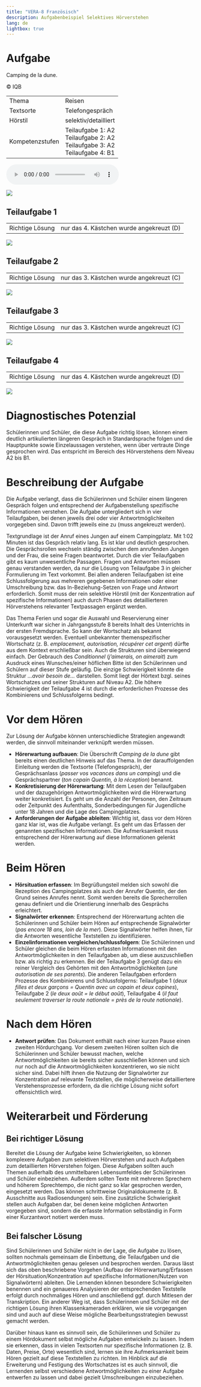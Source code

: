 ```yaml
---
title: "VERA-8 Französisch"
description: Aufgabenbeispiel Selektives Hörverstehen
lang: de
lightbox: true
---
```


# Aufgabe

:::{.task-header}
Camping de la dune.

&copy; IQB
:::

::: {.grid}

:::{.g-col-xl-5 .g-col-12}

```{=html}
<table class="task-properties">
  <tbody>
    <tr>
      <td>Thema</td>
      <td>Reisen</td>
    </tr>
    <tr>
      <td>Textsorte</td>
      <td>Telefongespräch</td>
    </tr>
    <tr>
      <td>Hörstil</td>
      <td>selektiv/detailliert</td>
    </tr>
    <tr>
      <td>Kompetenzstufen</td>
      <td>
        Teilaufgabe 1: A2<br/>
        Teilaufgabe 2: A2<br/>
        Teilaufgabe 3: A2<br/>
        Teilaufgabe 4: B1
      </td>
    </tr>
  </tbody>
</table>
```
:::

:::{.g-col-xl-7 .g-col-12}

<audio controls src="camping.mp3"></audio>
![](camping1.jpg){group="task-img"}

:::

:::

## Teilaufgabe 1

::: {.grid}

:::{.g-col-xl-5 .g-col-12}

```{=html}
<table class="task-properties">
  <tbody>
    <tr>
      <td>Richtige Lösung</td>
      <td>nur das 4. Kästchen wurde angekreuzt (D)</td>
    </tr>
  </tbody>
</table>
```
:::

:::{.g-col-xl-7 .g-col-12}

![](camping2.jpg){group="task-img"}

:::

:::

## Teilaufgabe 2

::: {.grid}

:::{.g-col-xl-5 .g-col-12}

```{=html}
<table class="task-properties">
  <tbody>
    <tr>
      <td>Richtige Lösung</td>
      <td>nur das 3. Kästchen wurde angekreuzt (C)</td>
    </tr>
  </tbody>
</table>
```
:::

:::{.g-col-xl-7 .g-col-12}

![](camping3.jpg){group="task-img"}

:::

:::

## Teilaufgabe 3

::: {.grid}

:::{.g-col-xl-5 .g-col-12}

```{=html}
<table class="task-properties">
  <tbody>
    <tr>
      <td>Richtige Lösung</td>
      <td>nur das 3. Kästchen wurde angekreuzt (C)</td>
    </tr>
  </tbody>
</table>
```
:::

:::{.g-col-xl-7 .g-col-12}

![](camping4.jpg){group="task-img"}

:::

:::

## Teilaufgabe 4

::: {.grid}

:::{.g-col-xl-5 .g-col-12}

```{=html}
<table class="task-properties">
  <tbody>
    <tr>
      <td>Richtige Lösung</td>
      <td>nur das 4. Kästchen wurde angekreuzt (D)</td>
    </tr>
  </tbody>
</table>
```
:::

:::{.g-col-xl-7 .g-col-12}

![](camping5.jpg){group="task-img"}

:::

:::

# Diagnostisches Potenzial

Schülerinnen und Schüler, die diese Aufgabe richtig lösen, können einem deutlich artikulierten längeren Gespräch in Standardsprache folgen und die Hauptpunkte sowie Einzelaussagen verstehen, wenn über vertraute Dinge gesprochen wird. Das entspricht im Bereich des Hörverstehens dem Niveau A2 bis B1. 

# Beschreibung der Aufgabe

Die Aufgabe verlangt, dass die Schülerinnen und Schüler einem längeren Gespräch folgen und entsprechend der Aufgabenstellung spezifische Informationen verstehen. Die Aufgabe untergliedert sich in vier Teilaufgaben, bei denen jeweils drei oder vier Antwortmöglichkeiten vorgegeben sind. Davon trifft jeweils eine zu (muss angekreuzt werden).

Textgrundlage ist der Anruf eines Jungen auf einem Campingplatz. Mit 1:02 Minuten ist das Gespräch relativ lang. Es ist klar und deutlich gesprochen. Die Gesprächsrollen wechseln ständig zwischen dem anrufenden Jungen und der Frau, die seine Fragen beantwortet. Durch die vier Teilaufgaben gibt es kaum unwesentliche Passagen. Fragen und Antworten müssen genau verstanden werden, da nur die Lösung von Teilaufgabe 3 in gleicher Formulierung im Text vorkommt. Bei allen anderen Teilaufgaben ist eine Schlussfolgerung aus mehreren gegebenen Informationen oder einer Umschreibung bzw. das In-Beziehung-Setzen von Frage und Antwort erforderlich. Somit muss der rein selektive Hörstil (mit der Konzentration auf spezifische Informationen) auch durch Phasen des detaillierteren Hörverstehens relevanter Textpassagen ergänzt werden.

Das Thema Ferien und sogar die Auswahl und Reservierung einer Unterkunft war sicher in Jahrgangsstufe 8 bereits Inhalt des Unterrichts in der ersten Fremdsprache. So kann der Wortschatz als bekannt vorausgesetzt werden. Eventuell unbekannter themenspezifischer Wortschatz (z. B. *emplacement, autorisation, récupérer cet argent*) dürfte aus dem Kontext erschließbar sein. Auch die Strukturen sind überwiegend einfach. Der Gebrauch des *Conditionnel* (*j’aimerais, on aimerait*) zum Ausdruck eines Wunsches/einer höflichen Bitte ist den Schülerinnen und Schülern auf dieser Stufe geläufig. Die einzige Schwierigkeit könnte die Struktur *…avoir besoin de…* darstellen. Somit liegt der Hörtext bzgl. seines Wortschatzes und seiner Strukturen auf Niveau A2. Die höhere Schwierigkeit der Teilaufgabe 4 ist durch die erforderlichen Prozesse des Kombinierens und Schlussfolgerns bedingt.

# Vor dem Hören

Zur Lösung der Aufgabe können unterschiedliche Strategien angewandt werden, die sinnvoll miteinander verknüpft werden müssen.

* **Hörerwartung aufbauen**: Die Überschrift *Camping de la dune* gibt bereits einen deutlichen Hinweis auf das Thema. In der darauffolgenden Einleitung werden die Textsorte (Telefongespräch), der Gesprächsanlass (*passer vos vacances dans un camping*) und die Gesprächspartner (*ton copain Quentin, à la réception*) benannt.
* **Konkretisierung der Hörerwartung**: Mit dem Lesen der Teilaufgaben und der dazugehörigen Antwortmöglichkeiten wird die Hörerwartung weiter konkretisiert. Es geht um die Anzahl der Personen, den Zeitraum oder Zeitpunkt des Aufenthalts, Sonderbedingungen für Jugendliche unter 18 Jahren und die Lage des Campingplatzes. 
* **Anforderungen der Aufgabe ableiten**: Wichtig ist, dass vor dem Hören ganz klar ist, was die Aufgabe verlangt. Es geht um das Erfassen der genannten spezifischen Informationen. Die Aufmerksamkeit muss entsprechend der Hörerwartung auf diese Informationen gelenkt werden.

# Beim Hören

* **Hörsituation erfassen**: Im Begrüßungsteil melden sich sowohl die Rezeption des Campingplatzes als auch der Anrufer Quentin, der den Grund seines Anrufes nennt. Somit werden bereits die Sprecherrollen genau definiert und die Orientierung innerhalb des Gesprächs erleichtert.
* **Signalwörter erkennen**: Entsprechend der Hörerwartung achten die Schülerinnen und Schüler beim Hören auf entsprechende Signalwörter (*pas encore 18 ans, loin de la mer*). Diese Signalwörter helfen ihnen, für die Antworten wesentliche Textstellen zu identifizieren.
* **Einzelinformationen vergleichen/schlussfolgern**: Die Schülerinnen und Schüler gleichen die beim Hören erfassten Informationen mit den Antwortmöglichkeiten in den Teilaufgaben ab, um diese auszuschließen bzw. als richtig zu erkennen. Bei der Teilaufgabe 3 genügt dazu ein reiner Vergleich des Gehörten mit den Antwortmöglichkeiten (*une autorisation de ses parents*). Die anderen Teilaufgaben erfordern Prozesse des Kombinierens und Schlussfolgerns: Teilaufgabe 1 (*deux filles et deux garçons = Quentin avec un copain et deux copines*), Teilaufgabe 2 (*le deux août = le début août*), Teilaufgabe 4 (*il faut seulement traverser la route nationale = près de la route nationale*). 

# Nach dem Hören

* **Antwort prüfen**: Das Dokument enthält nach einer kurzen Pause einen zweiten Hördurchgang. Vor diesem zweiten Hören sollten sich die Schülerinnen und Schüler bewusst machen, welche Antwortmöglichkeiten sie bereits sicher ausschließen können und sich nur noch auf die Antwortmöglichkeiten konzentrieren, wo sie nicht sicher sind. Dabei hilft ihnen die Nutzung der Signalwörter zur Konzentration auf relevante Textstellen, die möglicherweise detailliertere Verstehensprozesse erfordern, da die richtige Lösung nicht sofort offensichtlich wird. 

# Weiterarbeit und Förderung

## Bei richtiger Lösung

Bereitet die Lösung der Aufgabe keine Schwierigkeiten, so können komplexere Aufgaben zum selektiven Hörverstehen und auch Aufgaben zum detaillierten Hörverstehen folgen. Diese Aufgaben sollten auch Themen außerhalb des unmittelbaren Lebensumfeldes der Schülerinnen und Schüler einbeziehen. Außerdem sollten Texte mit mehreren Sprechern und höherem Sprechtempo, die nicht ganz so klar gesprochen werden, eingesetzt werden. Das können schrittweise Originaldokumente (z. B. Ausschnitte aus Radiosendungen) sein. Eine zusätzliche Schwierigkeit stellen auch Aufgaben dar, bei denen keine möglichen Antworten vorgegeben sind, sondern die erfasste Information selbständig in Form einer Kurzantwort notiert werden muss.

## Bei falscher Lösung

Sind Schülerinnen und Schüler nicht in der Lage, die Aufgabe zu lösen, sollten nochmals gemeinsam die Einbettung, die Teilaufgaben und die Antwortmöglichkeiten genau gelesen und besprochen werden. Daraus lässt sich das oben beschriebene Vorgehen (Aufbau der Hörerwartung/Erfassen der Hörsituation/Konzentration auf spezifische Informationen/Nutzen von Signalwörtern) ableiten. Die Lernenden können besondere Schwierigkeiten benennen und ein genaueres Analysieren der entsprechenden Textstelle erfolgt durch nochmaliges Hören und anschließend ggf. durch Mitlesen der Transkription. Ein anderer Weg ist, dass Schülerinnen und Schüler mit der richtigen Lösung ihren Klassenkameraden erklären, wie sie vorgegangen sind und auch auf diese Weise mögliche Bearbeitungsstrategien bewusst gemacht werden.

Darüber hinaus kann es sinnvoll sein, die Schülerinnen und Schüler zu einem Hördokument selbst mögliche Aufgaben entwickeln zu lassen. Indem sie erkennen, dass in vielen Textsorten nur spezifische Informationen (z. B. Daten, Preise, Orte) wesentlich sind, lernen sie ihre Aufmerksamkeit beim Hören gezielt auf diese Textstellen zu richten. Im Hinblick auf die Erweiterung und Festigung des Wortschatzes ist es auch sinnvoll, die Lernenden selbst verschiedene Antwortmöglichkeiten zu einer Aufgabe entwerfen zu lassen und dabei gezielt Umschreibungen einzubeziehen.
